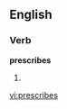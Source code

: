 
==English==

===Verb===
'''prescribes'''

# {{third-person singular of|[[prescribe]]}}

[[vi:prescribes]]